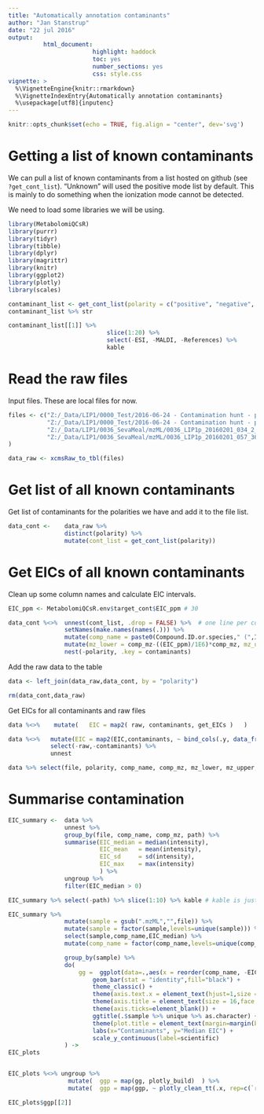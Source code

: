 ```yaml
---
title: "Automatically annotation contaminants"
author: "Jan Stanstrup"
date: "22 jul 2016"
output:
          html_document:
                        highlight: haddock
                        toc: yes
                        number_sections: yes
                        css: style.css
vignette: >
  %\VignetteEngine{knitr::rmarkdown}
  %\VignetteIndexEntry{Automatically annotation contaminants}
  %\usepackage[utf8]{inputenc}
---
```


```r
knitr::opts_chunk$set(echo = TRUE, fig.align = "center", dev='svg')
```



<style>
pre code, pre, code {
  white-space: pre !important;
  overflow-x: scroll !important;
  word-break: keep-all;
  word-wrap: initial; 
}
</style>



# Getting a list of known contaminants

We can pull a list of known contaminants from a list hosted on github (see `?get_cont_list`).
"Unknown" will used the positive mode list by default. This is mainly to do something when the ionization mode cannot be detected.


We need to load some libraries we will be using.

```r
library(MetabolomiQCsR)
library(purrr)
library(tidyr)
library(tibble)
library(dplyr)
library(magrittr)
library(knitr)
library(ggplot2)
library(plotly)
library(scales)
```


```r
contaminant_list <- get_cont_list(polarity = c("positive", "negative", "unknown"))
contaminant_list %>% str
```


```r
contaminant_list[[1]] %>% 
                            slice(1:20) %>% 
                            select(-ESI, -MALDI, -References) %>% 
                            kable
```





# Read the raw files

Input files. These are local files for now.

```r
files <- c("Z:/_Data/LIP1/0000_Test/2016-06-24 - Contamination hunt - part I/Infusion tests/mzML_centroided/IPA_VWR_Boiled.mzML",
           "Z:/_Data/LIP1/0000_Test/2016-06-24 - Contamination hunt - part I/Infusion tests/mzML_centroided/EluentB_IPA1_Boiled.mzML",
           "Z:/_Data/LIP1/0036_SevaMeal/mzML/0036_LIP1p_20160201_034_2_1_1.mzML",
           "Z:/_Data/LIP1/0036_SevaMeal/mzML/0036_LIP1p_20160201_057_36_1_1.mzML"
)
```


```r
data_raw <- xcmsRaw_to_tbl(files)
```


# Get list of all known contaminants

Get list of contaminants for the polarities we have and add it to the file list.
```r
data_cont <-    data_raw %>% 
                distinct(polarity) %>% 
                mutate(cont_list = get_cont_list(polarity))
```




# Get EICs of all known contaminants

Clean up some column names and calculate EIC intervals.

```r
EIC_ppm <- MetabolomiQCsR.env$target_cont$EIC_ppm # 30

data_cont %<>%  unnest(cont_list, .drop = FALSE) %>%  # one line per contaminant
                setNames(make.names(names(.))) %>% 
                mutate(comp_name = paste0(Compound.ID.or.species," (",Ion.type,", ", round(Monoisotopic.ion.mass..singly.charged.,4),")"), comp_mz = Monoisotopic.ion.mass..singly.charged. ) %>% 
                mutate(mz_lower = comp_mz-((EIC_ppm)/1E6)*comp_mz, mz_upper = comp_mz+((EIC_ppm)/1E6)*comp_mz) %>% 
                nest(-polarity, .key = contaminants)
```


Add the raw data to the table
```r
data <- left_join(data_raw,data_cont, by = "polarity")

rm(data_cont,data_raw)
```

Get EICs for all contaminants and raw files
```r
data %<>%    mutate(   EIC = map2( raw, contaminants, get_EICs )   )
```


```r
data %<>%   mutate(EIC = map2(EIC,contaminants, ~ bind_cols(.y, data_frame(EIC = .x) ))) %>% 
            select(-raw,-contaminants) %>% 
            unnest

data %>% select(file, polarity, comp_name, comp_mz, mz_lower, mz_upper, EIC)  %>% print(width=Inf)
```



# Summarise contamination

```r
EIC_summary <-  data %>% 
                unnest %>% 
                group_by(file, comp_name, comp_mz, path) %>% 
                summarise(EIC_median = median(intensity), 
                          EIC_mean   = mean(intensity), 
                          EIC_sd     = sd(intensity), 
                          EIC_max    = max(intensity)
                          ) %>% 
                ungroup %>% 
                filter(EIC_median > 0)

EIC_summary %>% select(-path) %>% slice(1:10) %>% kable # kable is just to show a nice table below instead of the print display
```





```r
EIC_summary %>% 
                mutate(sample = gsub(".mzML","",file)) %>% 
                mutate(sample = factor(sample,levels=unique(sample))) %>%
                select(sample,comp_name,EIC_median) %>%
                mutate(comp_name = factor(comp_name,levels=unique(comp_name)) ) %>% 

                group_by(sample) %>% 
                do(
                    gg =  ggplot(data=.,aes(x = reorder(comp_name, -EIC_median), y = EIC_median)) + 
                        geom_bar(stat = "identity",fill="black") +
                        theme_classic() +
                        theme(axis.text.x = element_text(hjust=1,size = 10, angle = 90, vjust = 0.5)) +
                        theme(axis.title = element_text(size = 16,face = "bold")) +
                        theme(axis.ticks=element_blank()) +
                        ggtitle(.$sample %>% unique %>% as.character) +
                        theme(plot.title = element_text(margin=margin(b = 50),face="bold",size=32)) +
                        labs(x="Contaminants", y="Median EIC") +
                        scale_y_continuous(label=scientific)
                ) ->
EIC_plots


EIC_plots %<>% ungroup %>% 
                 mutate(  ggp = map(gg, plotly_build)  ) %>%
                 mutate(  ggp = map(ggp, ~ plotly_clean_tt(.x, rep=c(`reorder(comp_name, -EIC_median):` = "<b>Compound:</b>", `EIC_median:` = "<b>EIC Median:</b>"))    )  )

EIC_plots$ggp[[2]] 
```
